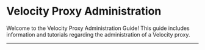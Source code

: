 
# Velocity Proxy Administration

Welcome to the Velocity Proxy Administration Guide! This guide includes information and tutorials
regarding the administration of a Velocity proxy.

---

<DocCardList items={useCurrentSidebarCategory().items} />

